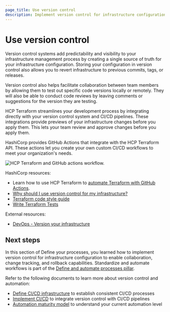 ```yaml
---
page_title: Use version control
description: Implement version control for infrastructure configuration to enable collaboration, change tracking, and rollback capabilities.
---
```


# Use version control

Version control systems add predictability and visibility to your infrastructure management process by creating a single source of truth for your infrastructure configuration. Storing your configuration in version control also allows you to revert infrastructure to previous commits, tags, or releases.

Version control also helps facilitate collaboration between team members by allowing them to test out specific code versions locally or remotely. They will also be able to conduct code reviews by leaving comments or suggestions for the version they are testing.

HCP Terraform streamlines your development process by integrating directly with your version control system and CI/CD pipelines.  These integrations provide  previews of your infrastructure changes before you apply them. This lets your team review and approve changes before you apply them. 

HashiCorp provides GitHub Actions that integrate with the HCP Terraform API. These actions let you create your own custom CI/CD workflows to meet your organization's needs.

![HCP Terraform and GitHub actions workflow.](/img/well-architected-framework/hcp-tf-github-actions-workflow.png)

HashiCorp resources:
- Learn how to use HCP Terraform to [automate Terraform with GitHub Actions](/terraform/tutorials/automation/github-actions).
- [Why should I use version control for my infrastructure?](https://www.hashicorp.com/resources/why-use-version-control-for-infrastructure)
- [Terraform code style guide](/terraform/language/style)
- [Write Terraform Tests](/terraform/tutorials/configuration-language/test)

External resources:
- [DevOps - Version your infrastructure](https://devops.com/version-your-infrastructure/)

## Next steps

In this section of Define your processes, you learned how to implement version control for infrastructure configuration to enable collaboration, change tracking, and rollback capabilities. Standardize and automate workflows is part of the [Define and automate processes pillar](/well-architected-framework/define-and-automate-processes/define).

Refer to the following documents to learn more about version control and automation:

- [Define CI/CD infrastructure](/well-architected-framework/define-and-automate-processes/define/cicd) to establish consistent CI/CD processes
- [Implement CI/CD](/well-architected-framework/define-and-automate-processes/automate/cicd) to integrate version control with CI/CD pipelines
- [Automation maturity model](/well-architected-framework/define-and-automate-processes/process-automation) to understand your current automation level